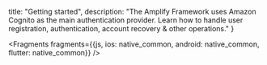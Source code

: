 
  title: "Getting started",
  description: "The Amplify Framework uses Amazon Cognito as the main authentication provider. Learn how to handle user registration, authentication, account recovery & other operations."
}


<Fragments fragments={{js, ios: native_common, android: native_common, flutter: native_common}} />
